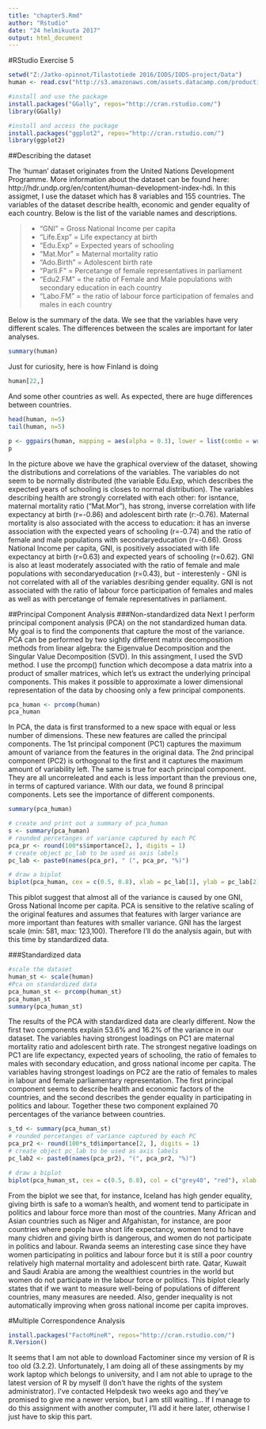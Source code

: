 ```yaml
---
title: "chapter5.Rmd"
author: "Rstudio"
date: "24 helmikuuta 2017"
output: html_document
---
```


#RStudio Exercise 5

```r
setwd("Z:/Jatko-opinnot/Tilastotiede 2016/IODS/IODS-project/Data")
human <- read.csv("http://s3.amazonaws.com/assets.datacamp.com/production/course_2218/datasets/human2.txt", sep=",", header=T)
```

```r
#install and use the package 
install.packages("GGally", repos="http://cran.rstudio.com/")
library(GGally)
```

```r
#install and access the package 
install.packages("ggplot2", repos="http://cran.rstudio.com/")
library(ggplot2)
```

##Describing the dataset

The 'human' dataset originates from the United Nations Development Programme. More information about the dataset can be found here: http://hdr.undp.org/en/content/human-development-index-hdi. In this assigmet, I use the dataset which has 8 variables and 155 countries. The variables of the dataset describe health, economic and gender equality of each country. Below is the list of the variable names and descriptions. 

> 
* "GNI" = Gross National Income per capita
* "Life.Exp" = Life expectancy at birth
* "Edu.Exp" = Expected years of schooling 
* "Mat.Mor" = Maternal mortality ratio
* "Ado.Birth" = Adolescent birth rate
* "Parli.F" = Percetange of female representatives in parliament
* "Edu2.FM" = the ratio of Female and Male populations with secondary education in each country
* "Labo.FM" = the ratio of labour force participation of females and males in each country

Below is the summary of the data. We see that the variables have very different scales. The differences between the scales are important for later analyses.

```r
summary(human)
```

Just for curiosity, here is how Finland is doing

```r
human[22,]
```

And some other countries as well. As expected, there are huge differences between countries.
```r
head(human, n=5)
tail(human, n=5)
```

```r
p <- ggpairs(human, mapping = aes(alpha = 0.3), lower = list(combo = wrap("facethist", bins = 20)))
p
```

In the picture above we have the graphical overview of the dataset, showing the distributions and correlations of the variables. The variables do not seem to be normally distributed (the variable Edu.Exp, which describes the expected years of schooling is closes to normal distribution). The variables describing health are strongly correlated with each other: for isntance, maternal mortality ratio ("Mat.Mor"), has strong, inverse correlation with life expectancy at birth (r=-0.86) and adolescent birth rate (r:-0.76). Maternal mortality is also associated with the access to education: it has an inverse association with the expected years of schooling (r=-0.74) and  the ratio of female and male populations with secondaryeducation (r=-0.66). Gross National Income per capita, GNI, is positively associated with life expectancy at birth (r=0.63) and expected years of schooling (r=0.62). GNI is also at least moderately associated with the ratio of female and male populations with secondaryeducation (r=0.43), but - interestenly - GNI is not correlated with all of the variables desribing gender equality. GNI is not associated with the ratio of labour force participation of females and males as well as with percetange of female representatives in parliament.

##Principal Component Analysis 
###Non-standardized data
Next I perform principal component analysis (PCA) on the not standardized human data. My goal is to find the components that capture the most of the variance. PCA can be performed by two sightly different matrix decomposition methods from linear algebra: the Eigenvalue Decomposition and the Singular Value Decomposition (SVD). In this assingment, I used the SVD method. I use the prcomp() function which decompose a data matrix into a product of smaller matrices, which let's us extract the underlying principal components. This makes it possible to approximate a lower dimensional representation of 
the data by choosing only a few principal components.

```r
pca_human <- prcomp(human)
pca_human
```

In PCA, the data is first transformed to a new space with equal or less number of dimensions. These new features are called the principal components. The 1st principal component (PC1) captures the maximum amount of variance from the features in the original data. The 2nd principal component (PC2) is orthogonal to the first and it captures the maximum amount of variability left. The same is true for each principal component. They are all uncorreleated and each is less important than the previous one, in terms of captured variance. With our data, we found 8 principal components. Lets see the importance of different components.

```r
summary(pca_human)
```


```r
# create and print out a summary of pca_human
s <- summary(pca_human)
# rounded percetanges of variance captured by each PC
pca_pr <- round(100*s$importance[2, ], digits = 1)
# create object pc_lab to be used as axis labels
pc_lab <- paste0(names(pca_pr), " (", pca_pr, "%)") 
```

```r
# draw a biplot
biplot(pca_human, cex = c(0.5, 0.8), xlab = pc_lab[1], ylab = pc_lab[2])
```

This piblot suggest that almost all of the variance is caused by one GNI, Gross National Income per capita. PCA is sensitive to the relative scaling of the original features and assumes that features with larger variance are more important than features with smaller variance. GNI has the largest scale (min: 581, max: 123,100). Therefore I'll do the analysis again, but with this time by standardized data.

###Standardized data

```r
#scale the dataset
human_st <- scale(human)
#Pca on standardized data
pca_human_st <- prcomp(human_st)
pca_human_st
summary(pca_human_st)
```

The results of the PCA with standardized data are clearly different. Now the first two components explain 53.6% and 16.2% of the variance in our dataset. The variables having strongest loadings on PC1 are maternal mortality ratio and adolescent birth rate. The strongest negative loadings on PC1 are life expectancy, expected years of schooling, the ratio of females to males with secondary education, and gross national income per capita. The variables having strongest
loadings on PC2 are the ratio of females to males in labour and female parliamentary representation. The first principal component seems to describe health and economic factors of the countries, and the second describes the gender equality in participating in politics and labour. Together these two component explained 70 percentages of the variance between countries.

```r
s_td <- summary(pca_human_st)
# rounded percetanges of variance captured by each PC
pca_pr2 <- round(100*s_td$importance[2, ], digits = 1)
# create object pc_lab to be used as axis labels
pc_lab2 <- paste0(names(pca_pr2), "(", pca_pr2, "%)")   
```


```r
# draw a biplot
biplot(pca_human_st, cex = c(0.5, 0.8), col = c("grey40", "red"), xlab = pc_lab2[1], ylab = pc_lab2[2])
```

From the biplot we see that, for instance, Iceland has high gender equality, giving birth is safe to a woman's health,
and woment tend to participate in politics and labour force more than most of the countries. Many African and Asian countries such as Niger and Afgahistan, for instance, are poor countries where people have short life expectancy, women tend to have many chidren and giving birth is dangerous, and women do not participate in politics and labour. Rwanda seems an interesting case since they have women participating in politics and labour force but it is still a poor country relatively high maternal mortality and adolescent birth rate. Qatar, Kuwait and Saudi Arabia are among the wealthiest countries in the world but women do not participate in the labour force or politics. This biplot clearly states that if we want to measure well-being of populations of different countries, many measures are needed. Also, gender inequality
is not automatically improving when gross national income per capita improves.

#Multiple Correspondence Analysis

```r
install.packages("FactoMineR", repos="http://cran.rstudio.com/")
R.Version()
```

It seems that I am not able to download Factominer since my version of R is too old (3.2.2). Unfortunately, I am doing all of these assingments by my work laptop which belongs to university, and I am not able to uprage to the latest version of R by myself (I don't have the rights of the system administrator). I've contacted Helpdesk two weeks ago and they've promised to give me a newer version, but I am still waiting... If I manage to do this assignment with another computer, I'll add it here later, otherwise I just have to skip this part.